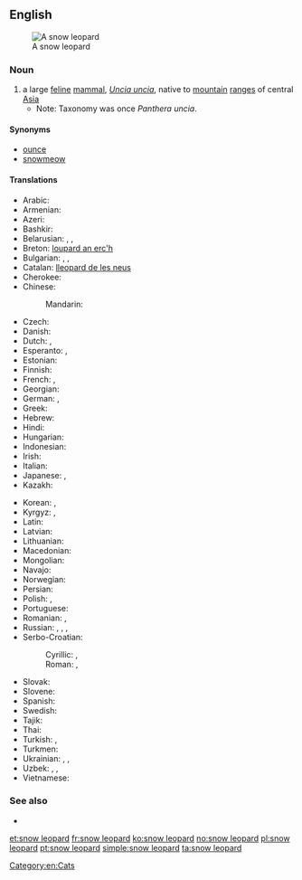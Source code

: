 ==English==
[[Image:Lightmatter snowleopard.jpg|thumb|A snow leopard]]

===Noun===
{{en-noun|sg=[[snow]] [[leopard]]}}

# a large [[feline]] [[mammal]], ''[[Uncia uncia]]'', native to [[mountain]] [[range]]s of central [[Asia]]
#* Note: Taxonomy was once ''Panthera uncia''.

====Synonyms====
* [[ounce]]
* [[snowmeow]] {{qualifier|slang|chiefly Internet}}

====Translations====
{{trans-top|a large feline mammal, Uncia uncia}}
* Arabic: {{t-|ar|نمر الثلوج|m|tr=nimr al-ṯulūj|sc=Arab}}
* Armenian: {{t-|hy|ձյուն ընձառյուծ|tr=jyun ënjaṙyuç|sc=Armn}}
* Azeri: {{t-|az|qar bəbiri}}
* Bashkir: {{tø|ba|барыс|tr=barıs|sc=Cyrl}}
* Belarusian: {{t-|be|барс|m|tr=bars|sc=Cyrl}}, {{t-|be|снежны барс|m|tr=snéžny bars|sc=Cyrl}}, {{t-|be|снежны леапард|m|tr=snéžny leapárd|sc=Cyrl}}
* Breton: [[loupard an erc'h]]
* Bulgarian: {{t-|bg|барс|m|tr=bars|sc=Cyrl}}, {{t-|bg|снежен барс|m|tr=snéžen bars|sc=Cyrl}}, {{t-|bg|снежен леопард|m|tr=snéžen leopárd|sc=Cyrl}}
* Catalan: [[lleopard de les neus]] {{m}}
* Cherokee: {{t-|chr|ᎤᎾᏥ ᏢᏓᏥ|tr=unatsi tlvdatsi|sc=Cher}}
* Chinese:
*: Mandarin: {{t+|cmn|雪豹|tr=xuěbào|sc=Hani}}
* Czech: {{t-|cs|irbis|m}}
* Danish: {{t-|da|sneleopard}}
* Dutch: {{t+|nl|sneeuwpanter|m}}, {{t-|nl|sneeuwluipaard|m}}
* Esperanto: {{t-|eo|uncio}}, {{t-|eo|neĝleopardo}}
* Estonian: {{t-|et|lumeleopard}}
* Finnish: {{t+|fi|lumileopardi}}
* French: {{t+|fr|léopard des neiges|m}}, {{t+|fr|once|f}}
* Georgian: {{t-|ka|ირბისი|tr=irbisi}}
* German: {{t-|de|Schneeleopard|m}}, {{t-|de|Irbis|m}}
* Greek: {{t-|el|ίρβις|f|tr=írvis}}
* Hebrew: {{t-|he|נמר שלג מצוי|m}}
* Hindi: {{t-|hi|हिम तेन्दुआ|tr=him tēndu'ā|sc=Deva}}
* Hungarian: {{t-|hu|hópárduc}}
* Indonesian: {{t-|id|macan tutul salju}}
* Irish: {{t-|ga|liopard sneachta|m}}
* Italian: {{t-|it|leopardo delle nevi|m}}
* Japanese: {{t-|ja|ユキヒョウ|tr=yukihyō}}, {{t-|ja|雪豹|tr=ゆきひょう, yukihyō|sc=Jpan}}
* Kazakh: {{t|kk|барыс|tr=barıs|sc=Cyrl}}
{{trans-mid}}
* Korean: {{t-|ko|설표|tr=seolpyo|sc=Kore}}, {{t-|ko|눈표범|tr=nunpyobeom|sc=Kore}}
* Kyrgyz: {{t-|ky|барс|tr=bars|sc=Cyrl}}, {{t-|ky|илбирс|tr=ilbirs|sc=Cyrl}}
* Latin: {{t-|la|uncia|f}}
* Latvian: {{t-|lv|sniega leopards|m}}
* Lithuanian: {{t-|lt|irbis|m}}
* Macedonian: {{t-|mk|снежен леопард|m|tr=snéžen leopárd|sc=Cyrl}}
* Mongolian: {{t-|mn|ирвэс|tr=irves|sc=Cyrl}}
* Navajo: {{tø|nv|náshdóíłgaii łikizhígíí}}
* Norwegian: {{t+|no|snøleopard}}
* Persian: {{t-|fa|پلنگ برفی|tr=palang-e barfi|sc=fa-Arab}}
* Polish: {{t+|pl|pantera śnieżna|f}}, {{t-|pl|irbis|m}}
* Portuguese: {{t+|pt|leopardo-das-neves|m}}
* Romanian: {{t-|ro|irbis|m}}, {{t-|ro|leopardul zăpezilor|m}}
* Russian: {{t+|ru|ирбис|m|tr=írbis}}, {{t-|ru|снежный барс|m|tr=snéžnyj bars|sc=Cyrl}}, {{t-|ru|снежный леопард|m|tr=snéžnyj leopárd|sc=Cyrl}}, {{t+|ru|барс|m|tr=bars|sc=Cyrl}}
* Serbo-Croatian:
*: Cyrillic: {{t-|sh|снежни леопард|m}}, {{t-|sh|сњежни леопард|m}}
*: Roman: {{t-|sh|snežni leopard|m}}, {{t-|sh|snježni leopard|m}}
* Slovak: {{t-|sk|leopard snežný|m}}
* Slovene: {{t-|sl|snežni leopard|m}}
* Spanish: {{t-|es|leopardo de las nieves|m}}
* Swedish: {{t-|sv|snöleopard|c}}
* Tajik: {{t-|tg|паланги барфӣ|tr=palangi barfī|sc=Cyrl}}
* Thai: {{t-|th|เสือดาวหิมะ|tr=sĕua daao hìmá|sc=Thai}}
* Turkish: {{t-|tr|kar leoparı}}, {{t-|tr|kar parsı}}
* Turkmen: {{t+|tk|bars}}
* Ukrainian: {{t+|uk|барс|m|tr=bars|sc=Cyrl}}, {{t-|uk|сніжний барс|m|tr=snížnyj bars|sc=Cyrl}}, {{t-|uk|сніжний леопард|m|tr=snížnyj leopárd|sc=Cyrl}}
* Uzbek: {{t-|uz|bars}}, {{t-|uz|ilvirs}}, {{t-|uz|qoplon}}
* Vietnamese: {{t-|vi|báo tuyết}}
{{trans-bottom}}

===See also===
* {{pedialite}}

[[Category:en:Cats]]

[[et:snow leopard]]
[[fr:snow leopard]]
[[ko:snow leopard]]
[[no:snow leopard]]
[[pl:snow leopard]]
[[pt:snow leopard]]
[[simple:snow leopard]]
[[ta:snow leopard]]